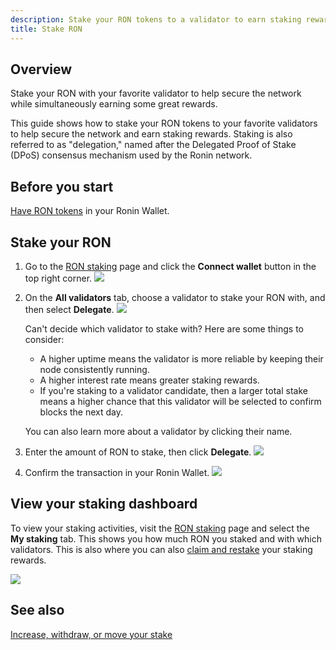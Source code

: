 ```yaml
---
description: Stake your RON tokens to a validator to earn staking rewards.
title: Stake RON
---
```




## Overview

Stake your RON with your favorite validator to help secure the network while simultaneously earning some great rewards. 

This guide shows how to stake your RON tokens to your favorite validators to help secure the network and earn staking rewards. Staking is also referred to as "delegation," named after the Delegated Proof of Stake (DPoS) consensus mechanism used by the Ronin network.

## Before you start

[Have RON tokens](./../../basics/buy-ron.mdx) in your Ronin Wallet.

## Stake your RON

1. Go to the [RON staking](https://app.roninchain.com/staking) page and click the
**Connect wallet** button in the top right corner.
   <img src={stepOne} width={1440} />

2. On the **All validators** tab, choose a validator to stake your RON with, and then select **Delegate**.
   <img src={stepTwo} width={1440} />

   Can't decide which validator to stake with? Here are some things to consider:
   * A higher uptime means the validator is more reliable by keeping their node consistently running.
   * A higher interest rate means greater staking rewards.
   * If you're staking to a validator candidate, then a larger total stake means a higher chance that this validator will be selected to confirm blocks the next day.
   
   You can also learn more about a validator by clicking their name.

3. Enter the amount of RON to stake, then click **Delegate**.
   <img src={stepThree} width={400} />

4. Confirm the transaction in your Ronin Wallet.
   <img src={stakingConfirm} width={300} />

## View your staking dashboard

To view your staking activities, visit the [RON staking](https://app.roninchain.com/staking) page and select the **My staking** tab.
This shows you how much RON you staked and with which validators. This is also where you can also [claim and restake](./../manage/claim-rewards.mdx) your staking rewards.

<img src={dashboard} width={1440} />

## See also

[Increase, withdraw, or move your stake](./../manage/manage-stake.mdx)
